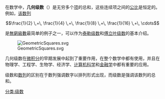 {{not|几何数列}}
{{NoteTA
|G1 = Math
}}
在数学中，'''几何级数'''（{{lang-en|Geometric series}}）是无穷多个[[项|项]]的总和，这些连续项之间的[[公比|公比]]是恒定的。例如，[[1/2_+_1/4_+_1/8_+_1/16_+_·_·_·|该数列]]

:<math>\frac{1}{2} \,+\, \frac{1}{4} \,+\, \frac{1}{8} \,+\, \frac{1}{16} \,+\, \cdots</math>

是[[無窮級數|無窮級數]]最简单的例子之一，可以作为[[泰勒级数|泰勒级数]]和[[傅立叶级数|傅立叶级数]]的基本介绍。

[[File:GeometricSquares.svg|thumb]]

几何级数在[[微积分|微积分]]的早期发展中起到了重要作用，在整个数学中都有使用，并且在物理学、工程学、生物学、经济学、[[计算机科学|计算机科学]]和[[金融学|金融学]]中都有重要的应用。

级数和[[数列|数列]]的区别在于数列强调数字以排列形式出现，而级数是强调该数列的总和。

[[分类:级数|分类:级数]]